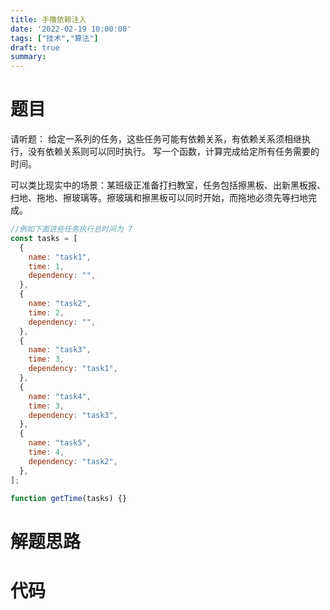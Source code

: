 ```yaml
---
title: 手撸依赖注入
date: '2022-02-19 10:00:00'
tags: ["技术","算法"]
draft: true
summary: 
---
```

# 题目

请听题：
给定一系列的任务，这些任务可能有依赖关系，有依赖关系须相继执行，没有依赖关系则可以同时执行。 写一个函数，计算完成给定所有任务需要的时间。

可以类比现实中的场景：某班级正准备打扫教室，任务包括擦黑板、出新黑板报、扫地、拖地、擦玻璃等。擦玻璃和擦黑板可以同时开始，而拖地必须先等扫地完成。

```javascript
//例如下面这些任务执行总时间为 7
const tasks = [
  {
    name: "task1",
    time: 1,
    dependency: "",
  },
  {
    name: "task2",
    time: 2,
    dependency: "",
  },
  {
    name: "task3",
    time: 3,
    dependency: "task1",
  },
  {
    name: "task4",
    time: 3,
    dependency: "task3",
  },
  {
    name: "task5",
    time: 4,
    dependency: "task2",
  },
];

function getTime(tasks) {}
```

# 解题思路

# 代码
